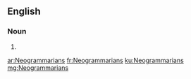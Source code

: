 ==English==

===Noun===
{{head|en|plural}}

# {{plural of|Neogrammarian|lang=en|nocat=1}}

[[ar:Neogrammarians]]
[[fr:Neogrammarians]]
[[ku:Neogrammarians]]
[[mg:Neogrammarians]]